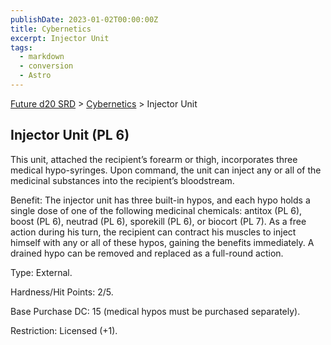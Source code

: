 ```yaml
---
publishDate: 2023-01-02T00:00:00Z
title: Cybernetics
excerpt: Injector Unit
tags:
  - markdown
  - conversion
  - Astro
---
```






[Future d20 SRD](/#futureD20) > [Cybernetics](future-d20-srd-cybernetics-index) > Injector Unit




## Injector Unit (PL 6)


This unit, attached the recipient’s forearm or thigh, incorporates three medical hypo-syringes. Upon command, the unit can inject any or all of the medicinal substances into the recipient’s bloodstream.


Benefit: The injector unit has three built-in hypos, and each hypo holds a single dose of one of the following medicinal chemicals: antitox (PL 6), boost (PL 6),
neutrad (PL 6), sporekill (PL 6), or biocort (PL 7). As a free action during his turn, the recipient can contract his muscles to inject himself with any or all of
these hypos, gaining the benefits immediately. A drained hypo can be removed and replaced as a full-round action.


Type: External.


Hardness/Hit Points: 2/5.


Base Purchase DC: 15 (medical hypos must be purchased separately).


Restriction: Licensed (+1).



